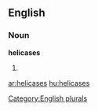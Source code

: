 ==English==

===Noun===
'''helicases'''

# {{plural of|[[helicase]]}}

[[Category:English plurals]]

[[ar:helicases]]
[[hu:helicases]]